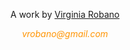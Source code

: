 <p style="text-align: center;">A work by <a href="https://github.com/vrobano/">Virginia Robano</a></p>
<p style="text-align: center;"><span style="color: #ff9505;"><em>vrobano@gmail.com</em></span></p>

<!-- Add icon library -->
<link rel="stylesheet" href="https://cdnjs.cloudflare.com/ajax/libs/font-awesome/4.7.0/css/font-awesome.min.css">

<!-- Add font awesome icons -->
<p style="text-align: center;">
    <a href="https://twitter.com/vrobano" class="fa fa-twitter"></a>
    <a href="https://www.linkedin.com/in/virginia-robano" class="fa fa-linkedin"></a>
    <a href="https://github.com/vrobano/" class="fa fa-github"></a>
    <a href="https://virginiarobano.com" class="fa fa-envelope"></a>
</p>

